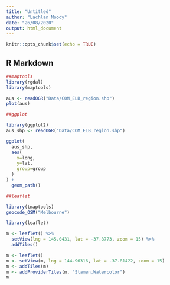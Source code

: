 ```yaml
---
title: "Untitled"
author: "Lachlan Moody"
date: "26/08/2020"
output: html_document
---
```


```r
knitr::opts_chunk$set(echo = TRUE)
```

## R Markdown

```r
##maptools
library(rgdal)
library(maptools)

aus <- readOGR("Data/COM_ELB_region.shp")
plot(aus)
```

```r
##ggplot

library(ggplot2)
aus_shp <- readOGR("Data/COM_ELB_region.shp")

ggplot(
  aus_shp,
  aes(
    x=long,
    y=lat,
    group=group
  )
) + 
  geom_path()

```

```r
##leaflet

library(tmaptools)
geocode_OSM("Melbourne")

library(leaflet)

m <- leaflet() %>% 
  setView(lng = 145.0431, lat = -37.8773, zoom = 15) %>% 
  addTiles()

m <- leaflet() 
m <- setView(m, lng = 144.96316, lat = -37.81422, zoom = 15)
m <- addTiles(m)
m <- addProviderTiles(m, "Stamen.Watercolor")
m


```

